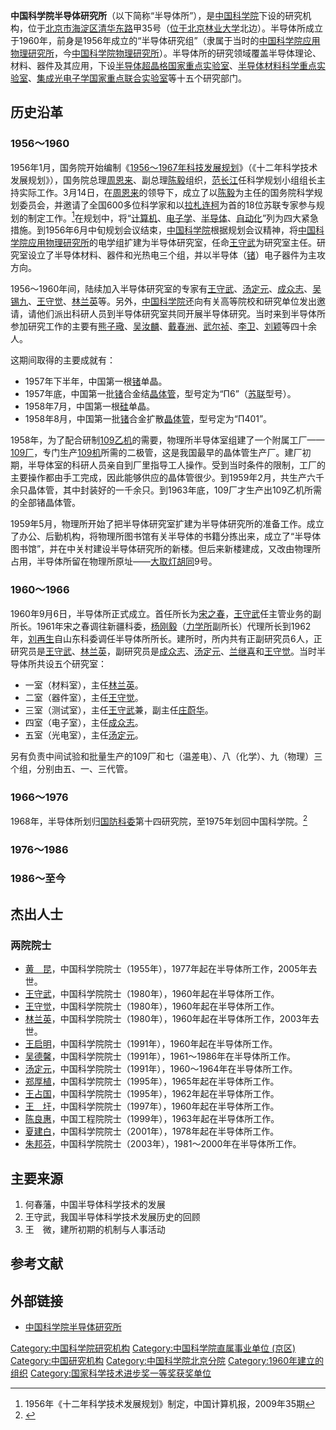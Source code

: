 '''中国科学院半导体研究所'''（以下简称“半导体所”），是[[中国科学院|中国科学院]]下设的研究机构，位于[[北京市|北京市]][[海淀区|海淀区]][[清华东路|清华东路]]甲35号（[[北京林业大学|位于北京林业大学]]北边）。半导体所成立于1960年，前身是1956年成立的“半导体研究组”（隶属于当时的[[中国科学院应用物理研究所|中国科学院应用物理研究所]]，今[[中国科学院物理研究所|中国科学院物理研究所]]）。半导体所的研究领域覆盖半导体理论、材料、器件及其应用，下设[[半导体超晶格国家重点实验室|半导体超晶格国家重点实验室]]、[[半导体材料科学重点实验室|半导体材料科学重点实验室]]、[[集成光电子学国家重点联合实验室|集成光电子学国家重点联合实验室]]等十五个研究部门。

== 历史沿革 ==
=== 1956～1960===
1956年1月，国务院开始编制《[[1956～1967年科技发展规划|1956～1967年科技发展规划]]》（《十二年科学技术发展规划》），国务院总理[[周恩来|周恩来]]、副总理[[陈毅|陈毅]]组织，[[范长江|范长江]]任科学规划小组组长主持实际工作。3月14日，在[[周恩来|周恩来]]的领导下，成立了以[[陈毅|陈毅]]为主任的国务院科学规划委员会，并邀请了全国600多位科学家和以[[拉札连柯|拉札连柯]]为首的18位苏联专家参与规划的制定工作。<ref>1956年《十二年科学技术发展规划》制定，中国计算机报，2009年35期</ref>在规划中，将“[[计算机|计算机]]、[[电子学|电子学]]、[[半导体|半导体]]、[[自动化|自动化]]”列为四大紧急措施。到1956年6月中旬规划会议结束，[[中国科学院|中国科学院]]根据规划会议精神，将[[中国科学院应用物理研究所|中国科学院应用物理研究所]]的电学组扩建为半导体研究室，任命[[王守武|王守武]]为研究室主任。研究室设立了半导体材料、器件和光热电三个组，并以半导体（[[锗|锗]]）电子器件为主攻方向。

1956～1960年间，陆续加入半导体研究室的专家有[[王守武|王守武]]、[[汤定元|汤定元]]、[[成众志|成众志]]、[[吴锡九|吴锡九]]、[[王守觉|王守觉]]、[[林兰英|林兰英]]等。另外，[[中国科学院|中国科学院]]还向有关高等院校和研究单位发出邀请，请他们派出科研人员到半导体研究室共同开展半导体研究。当时来到半导体所参加研究工作的主要有[[熊子璥|熊子璥]]、[[吴汝麟|吴汝麟]]、[[戴春洲|戴春洲]]、[[武尔祯|武尔祯]]、[[李卫|李卫]]、[[刘颖|刘颖]]等四十余人。

这期间取得的主要成就有：
* 1957年下半年，中国第一根[[锗|锗]]单晶。
* 1957年底，中国第一批[[锗|锗]]合金结[[晶体管|晶体管]]，型号定为“Π6”（[[苏联|苏联]]型号）。
* 1958年7月，中国第一根[[硅|硅]]单晶。
* 1958年8月，中国第一批[[锗|锗]]合金扩散[[晶体管|晶体管]]，型号定为“Π401”。

1958年，为了配合研制[[109乙机|109乙机]]的需要，物理所半导体室组建了一个附属工厂——[[109厂|109厂]]，专门生产[[109机|109机]]所需的二极管，这是我国最早的晶体管生产厂。建厂初期，半导体室的科研人员亲自到厂里指导工人操作。受到当时条件的限制，工厂的主要操作都由手工完成，因此能够供应的晶体管很少。到1959年2月，共生产六千余只晶体管，其中封装好的一千余只。到1963年底，109厂才生产出109乙机所需的全部锗晶体管。

1959年5月，物理所开始了把半导体研究室扩建为半导体研究所的准备工作。成立了办公、后勤机构，将物理所图书馆有关半导体的书籍分拣出来，成立了“半导体图书馆”，并在中关村建设半导体研究所的新楼。但后来新楼建成，又改由物理所占用，半导体所留在物理所原址——[[大取灯胡同|大取灯胡同]]9号。

=== 1960～1966===
1960年9月6日，半导体所正式成立。首任所长为[[宋之春|宋之春]]，[[王守武|王守武]]任主管业务的副所长。1961年宋之春调往新疆科委，[[杨刚毅|杨刚毅]]（[[力学所|力学所]]副所长）代理所长到1962年，[[刘再生|刘再生]]自山东科委调任半导体所所长。建所时，所内共有正副研究员6人，正研究员是[[王守武|王守武]]、[[林兰英|林兰英]]，副研究员是[[成众志|成众志]]、[[汤定元|汤定元]]、[[兰继喜|兰继喜]]和[[王守觉|王守觉]]。当时半导体所共设五个研究室：
* 一室（材料室），主任[[林兰英|林兰英]]。
* 二室（器件室），主任[[王守觉|王守觉]]。
* 三室（测试室），主任[[王守武|王守武]]兼，副主任[[庄蔚华|庄蔚华]]。
* 四室（电子室），主任[[成众志|成众志]]。
* 五室（光电室），主任[[汤定元|汤定元]]。
另有负责中间试验和批量生产的109厂和七（温差电）、八（化学）、九（物理）三个组，分别由五、一、三代管。

=== 1966～1976 ===
1968年，半导体所划归[[国防科委|国防科委]]第十四研究院，至1975年划回中国科学院。<ref>{{cite web |url=http://www2.cas.cn/html/cas50/bns/beijing.html |title=存档副本 |accessdate=2010-03-20 |deadurl=yes |archiveurl=https://web.archive.org/web/20060307213802/http://www.cas.cn/html/cas50/bns/beijing.html |archivedate=2006-03-07 }}</ref>

=== 1976～1986 ===

=== 1986～至今 ===

== 杰出人士 ==
=== 两院院士 ===
* [[黄昆|黄　昆]]，中国科学院院士（1955年），1977年起在半导体所工作，2005年去世。
* [[王守武|王守武]]，中国科学院院士（1980年），1960年起在半导体所工作。
* [[王守觉|王守觉]]，中国科学院院士（1980年），1960年起在半导体所工作。
* [[林兰英|林兰英]]，中国科学院院士（1980年），1960年起在半导体所工作，2003年去世。
* [[王启明_(光电子学家)|王启明]]，中国科学院院士（1991年），1960年起在半导体所工作。
* [[吴德馨|吴德馨]]，中国科学院院士（1991年），1961～1986年在半导体所工作。
* [[汤定元|汤定元]]，中国科学院院士（1991年），1960～1964年在半导体所工作。
* [[郑厚植|郑厚植]]，中国科学院院士（1995年），1965年起在半导体所工作。
* [[王占国|王占国]]，中国科学院院士（1995年），1962年起在半导体所工作。
* [[王圩|王　圩]]，中国科学院院士（1997年），1960年起在半导体所工作。
* [[陈良惠|陈良惠]]，中国工程院院士（1999年），1963年起在半导体所工作。
* [[夏建白|夏建白]]，中国科学院院士（2001年），1978年起在半导体所工作。
* [[朱邦芬|朱邦芬]]，中国科学院院士（2003年），1981～2000年在半导体所工作。

== 主要来源 ==
# 何春藩，中国半导体科学技术的发展
# 王守武，我国半导体科学技术发展历史的回顾
# 王　微，建所初期的机制与人事活动

== 参考文献 ==
{{Reflist}}

== 外部链接 ==
* [http://www.semi.ac.cn/ 中国科学院半导体研究所]{{Wayback|url=http://www.semi.ac.cn/ |date=20190302220136 }}

[[Category:中国科学院研究机构|Category:中国科学院研究机构]]
[[Category:中国科学院直属事业单位_(京区)|Category:中国科学院直属事业单位 (京区)]]
[[Category:中国研究机构|Category:中国研究机构]]
[[Category:中国科学院北京分院|Category:中国科学院北京分院]]
[[Category:1960年建立的组织|Category:1960年建立的组织]]
[[Category:国家科学技术进步奖一等奖获奖单位|Category:国家科学技术进步奖一等奖获奖单位]]